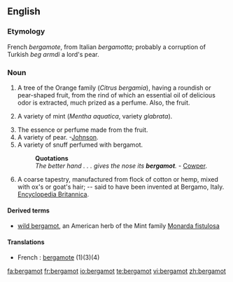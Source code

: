 ==English==

===Etymology===
French ''bergamote'', from Italian ''bergamotta''; probably a corruption of Turkish ''beg armdi'' a lord's pear.

===Noun===
{{infl|en|noun}}

# {{botany}} A tree of the Orange family (''Citrus bergamia''), having a roundish or pear-shaped fruit, from the rind of which an essential oil of delicious odor is extracted, much prized as a perfume. Also, the fruit. 
# {{botany}} A variety of mint (''Mentha aquatica'', variety ''glabrata'').
# The essence or perfume made from the fruit.
# A variety of pear. -[[Johnson]].
# A variety of snuff perfumed with bergamot.
#:'''Quotations'''
#:''The better hand . . . gives the nose its '''bergamot'''.'' - [[Cowper]].
# A coarse tapestry, manufactured from flock of cotton or hemp, mixed with ox's or goat's hair; -- said to have been invented at Bergamo, Italy.  [[Encyclopedia Britannica]].

====Derived terms====
*[[wild bergamot]], an American herb of the Mint family [[Monarda fistulosa]]

====Translations====
* French : [[bergamote]] (1)(3)(4)

[[fa:bergamot]]
[[fr:bergamot]]
[[io:bergamot]]
[[te:bergamot]]
[[vi:bergamot]]
[[zh:bergamot]]